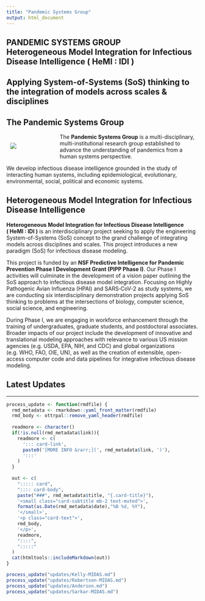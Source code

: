 ```yaml
---
title: "Pandemic Systems Group"
output: html_document
---
```


<!-- BANNER --> 
</div> <!-- container-fluid main-container -->
<div class="jumbotron homepagebanner jumbotron-fluid">
<div class="container">

## PANDEMIC SYSTEMS GROUP<br>**Heterogeneous Model Integration for Infectious Disease Intelligence (&nbsp;HeMI&nbsp;:&nbsp;IDI&nbsp;)** {.lead}

## Applying System-of-Systems (SoS) thinking to the integration of models across scales & disciplines {.lead .tagline}

<!-- <a class="btn btn-primary btn-sm" href="#news" role="button">News & Updates</a> -->

</div> <!--end container-->
</div> <!--end jumbotron-->

<!-- MAIN CONTENT --> 
<div class="container-fluid main-container">
<div class="row">

<!-- SUMMARY (LEFT COLUMN) --> 
<div class="col-sm-8">

## The Pandemic Systems Group

<div style="width:120px; min-width:120px; float:left; padding:10px">
![](images/pandemicsystems.png)
</div>

The **Pandemic Systems Group** is a multi-disciplinary, multi-institutional research group established to advance the understanding of pandemics from a human systems perspective.

We develop infectious disease intelligence grounded in the study of interacting human systems, including epidemiological, evolutionary, environmental, social, political and economic systems. 

## Heterogeneous Model Integration for Infectious Disease Intelligence

**Heterogeneous Model Integration for Infectious Disease Intelligence (&nbsp;HeMI&nbsp;:&nbsp;IDI&nbsp;)**
is an interdisciplinary project seeking to apply the engineering System-of-Systems (SoS) concept to the grand challenge of integrating models across disciplines and scales. This project introduces a new paradigm (SoS) for infectious disease modeling. 

This project is funded by an **NSF Predictive Intelligence for Pandemic Prevention Phase I Development Grant (PIPP Phase I)**. Our Phase I activities will culminate in the development of a vision paper outlining the SoS approach to infectious disease model integration. Focusing on Highly Pathogenic Avian Influenza (HPAI) and SARS&#8209;CoV&#8209;2 as study systems, we are conducting six interdisciplinary demonstration projects applying SoS thinking to problems at the intersections of biology, computer science, social science, and engineering.

During Phase I, we are engaging in workforce enhancement through the training of undergraduates, graduate students, and postdoctoral associates. Broader impacts of our project include the development of innovative and translational modeling approaches with relevance to various US mission agencies (e.g. USDA, EPA, NIH, and CDC) and global organizations (e.g. WHO, FAO, OIE, UN), as well as the creation of extensible, open-access computer code and data pipelines for integrative infectious disease modeling.

<!-- We are currently forming an advisory board of leaders from academic, industry, government and non-governmental sectors, and building a network of stakeholders in advance of Phase II. -->

</div> <!--end SUMMARY (LEFT COLUMN) --> 

<div class="col-sm-4"> <!--LATEST UPDATES (RIGHT COLUMN)-->

::: card-header 
## Latest Updates 
:::

<hr>

<!--NEWS ITEMS-->
```r
process_update <- function(rmdfile) {
  rmd_metadata <- rmarkdown::yaml_front_matter(rmdfile)
  rmd_body <- ottrpal::remove_yaml_header(rmdfile)
  
  readmore <- character()
  if(!is.null(rmd_metadata$link)){
    readmore <- c(
      '::: card-link',
      paste0('[MORE INFO &rarr;](', rmd_metadata$link, ')'),
      ':::'
    )
  }
  
  out <- c(
    "::::: card",
    ":::: card-body",
    paste("###", rmd_metadata$title, "{.card-title}"),
    '<small class="card-subtitle mb-2 text-muted">',
    format(as.Date(rmd_metadata$date),"%B %d, %Y"),
    '</small>',
    '<p class="card-text">',
    rmd_body,
    '</p>',
    readmore,
    "::::",
    ":::::"
  )
  cat(htmltools::includeMarkdown(out))
}
```

<!--to get the text from the rmarkdown displayed in html-->
```r

process_update("updates/Kelly-MIDAS.md")
process_update("updates/Robertson-MIDAS.md")
process_update("updates/Anderson.md")
process_update("updates/Sarkar-MIDAS.md")

```

</div> <!-- end LATEST UPDATES (RIGHT COLUMN)-->
</div> <!-- end row -->

&nbsp;

<!--- to remove the border of the box while creating the block--->
<style>
    pre {
        border: 0;
    }
</style>
